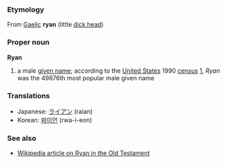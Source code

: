 ===Etymology===

From [[Gaelic]] '''ryan''' (little [[dick head]])

===Proper noun===
'''Ryan'''

# a male [[given name]]; according to the [[United States]] 1990 [[census]] [http://www.census.gov/genealogy/names/dist.male.first], ''Ryan'' was the 49876th most popular male given name

===Translations===
*Japanese: [[ライアン]] (raian) 
*Korean: [[롸이언]] (rwa-i-eon)

===See also===
*[[w:Ryan|Wikipedia article on Ryan in the Old Testament]]